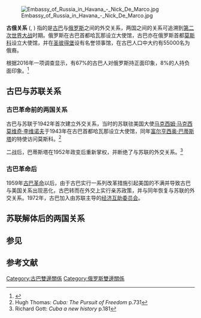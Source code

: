 {{Short description|1=Diplomatic relations between the Republic of Cuba and Russia}}
{{Update|time=2021-04-13T18:31:49+00:00}}
{{Infobox Bilateral relations|古巴—俄罗斯|Cuba|Russia|filetype=svg}}
[[File:Embassy_of_Russia_in_Havana_-_Nick_De_Marco.jpg|thumb]]

'''古俄关系''' ({{lang-ru|Российско-кубинские отношения}}, {{lang-es|Relaciones Ruso-Cubanas}}) 指的是[[古巴|古巴]]与[[俄罗斯|俄罗斯]]之间的外交关系，两国之间的关系可追溯到[[第二次世界大战|第二次世界大战]]时期。俄罗斯在古巴首都哈瓦那设立大使馆，古巴亦在俄罗斯首都[[莫斯科|莫斯科]]设立大使馆，并在[[圣彼得堡|圣彼得堡]]设有名誉领事馆，在古巴人口中大约有55000名为俄裔。

根据2016年一项调查显示，有67%的古巴人对俄罗斯持正面印象，8%的人持负面印象。<ref>{{cite web|url=http://www.norc.org/PDFs/Survey%20of%20Cuban%20Opinion/Cuba%20Topline_FINAL.pdf|title=A Rare Look Inside Cuban Society: A New Survey of Cuban Public Opinion|publisher=NORC|date=July 23, 2018|access-date=2021-03-18|archive-date=2021-06-28|archive-url=https://web.archive.org/web/20210628011046/https://www.norc.org/PDFs/Survey%20of%20Cuban%20Opinion/Cuba%20Topline_FINAL.pdf|dead-url=no}}</ref>

==古巴与苏联关系==
{{Infobox bilateral relations|古巴—苏联|Cuba|Soviet Union}}
===古巴革命前的两国关系===
古巴与苏联于1942年首次建立外交关系，当时的苏联驻美国大使[[马克西姆·马克西莫维奇·李维诺夫|马克西姆·马克西莫维奇·李维诺夫]]于1943年在古巴首都哈瓦那设立大使馆，同年[[富尔亨西奥·巴蒂斯塔|富尔亨西奥·巴蒂斯塔]]的特使访问莫斯科。<ref>Hugh Thomas: ''Cuba: The Pursuit of Freedom'' p.731</ref>

二战后，巴蒂斯塔在1952年政变后重新掌权，并断绝了与苏联的外交关系。<ref>Richard Gott: ''Cuba a new history'' p.181</ref>

===古巴革命后===
{{main|古巴导弹危机}}
1959年[[古巴革命|古巴革命]]以后，由于古巴实行一系列改革措施引起美国的不满并导致古巴与美国关系出现恶化，古巴转而在外交上实行亲苏政策，并与同年恢复与苏联的外交关系。1972年，古巴加入由苏联主导的[[经济互助委员会|经济互助委员会]]。

==苏联解体后的两国关系==

==参见==
==参考文献==
{{reflist}}
{{古巴外交}}
{{俄罗斯外交}}
[[Category:古巴雙邊關係|Category:古巴雙邊關係]]
[[Category:俄罗斯雙邊關係|Category:俄罗斯雙邊關係]]